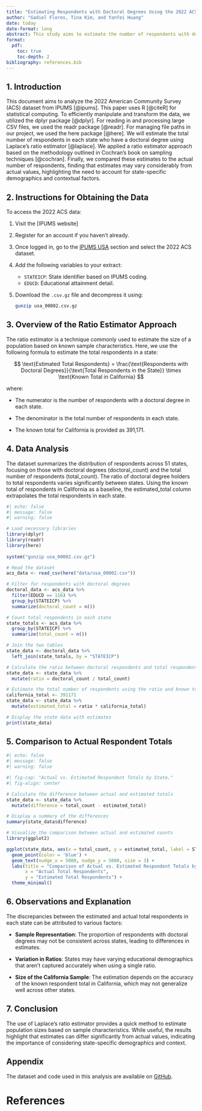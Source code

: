 ```yaml
---
title: "Estimating Respondents with Doctoral Degrees Using the 2022 ACS Data"
author: "Gadiel Flores, Tina Kim, and Yanfei Huang"
date: today
date-format: long
abstract: This study aims to estimate the number of respondents with doctoral degrees across different states using the 2022 American Community Survey (ACS) dataset from IPUMS. We employ the Laplace ratio estimator, a statistical method that uses the proportion of respondents with doctoral degrees in California to estimate similar totals for other states. The analysis involves calculating the ratio of doctoral degree holders to total respondents for each state and applying this ratio to estimate state-specific totals. These estimates are then compared with the actual reported numbers. The findings underscore the importance of considering state-specific demographics and educational patterns, as discrepancies between estimated and actual totals highlight potential limitations of generalized estimation techniques. This work contributes to the broader understanding of educational attainment across the U.S. and illustrates the challenges in applying ratio estimators to diverse populations.
format:
  pdf:
    toc: true
    toc-depth: 2
bibliography: references.bib
---
```


## **1. Introduction**

This document aims to analyze the 2022 American Community Survey (ACS) dataset from IPUMS [@ipums]. This paper uses R [@citeR] for statistical computing. To efficiently manipulate and transform the data, we utilized the dplyr package [@dplyr]. For reading in and processing large CSV files, we used the readr package [@readr]. For managing file paths in our project, we used the here package [@here]. We will estimate the total number of respondents in each state who have a doctoral degree using Laplace’s ratio estimator [@laplace]. We applied a ratio estimator approach based on the methodology outlined in Cochran's book on sampling techniques [@cochran]. Finally, we compared these estimates to the actual number of respondents, finding that estimates may vary considerably from actual values, highlighting the need to account for state-specific demographics and contextual factors.

## **2. Instructions for Obtaining the Data**

To access the 2022 ACS data:

1. Visit the [IPUMS website]
2. Register for an account if you haven't already.
3. Once logged in, go to the [IPUMS USA](https://usa.ipums.org/usa/) section and select the 2022 ACS dataset.
4. Add the following variables to your extract:
    - `STATEICP`: State identifier based on IPUMS coding.
    - `EDUCD`: Educational attainment detail.
5. Download the `.csv.gz` file and decompress it using:
   ```bash
   gunzip usa_00002.csv.gz
   ```

## **3. Overview of the Ratio Estimator Approach**

The ratio estimator is a technique commonly used to estimate the size of a population based on known sample characteristics. Here, we use the following formula to estimate the total respondents in a state:

$$
\text{Estimated Total Respondents} = \frac{\text{Respondents with Doctoral Degrees}}{\text{Total Respondents in the State}} \times \text{Known Total in California}
$$


where:

- The numerator is the number of respondents with a doctoral degree in each state.

- The denominator is the total number of respondents in each state.

- The known total for California is provided as 391,171.

## **4. Data Analysis**

The dataset summarizes the distribution of respondents across 51 states, focusing on those with doctoral degrees (doctoral_count) and the total number of respondents (total_count). The ratio of doctoral degree holders to total respondents varies significantly between states. Using the known total of respondents in California as a baseline, the estimated_total column extrapolates the total respondents in each state.

```r
#| echo: false
#| message: false
#| warning: false

# Load necessary libraries
library(dplyr)
library(readr)
library(here)
   
system("gunzip usa_00002.csv.gz")

# Read the dataset
acs_data <- read_csv(here("data/usa_00002.csv"))

# Filter for respondents with doctoral degrees
doctoral_data <- acs_data %>%
  filter(EDUCD == 116) %>%
  group_by(STATEICP) %>%
  summarize(doctoral_count = n())

# Count total respondents in each state
state_totals <- acs_data %>%
  group_by(STATEICP) %>%
  summarize(total_count = n())

# Join the two tables
state_data <- doctoral_data %>%
  left_join(state_totals, by = "STATEICP")

# Calculate the ratio between doctoral respondents and total respondents
state_data <- state_data %>%
  mutate(ratio = doctoral_count / total_count)

# Estimate the total number of respondents using the ratio and known total for California
california_total <- 391171
state_data <- state_data %>%
  mutate(estimated_total = ratio * california_total)

# Display the state data with estimates
print(state_data)
```

## **5. Comparison to Actual Respondent Totals**

```r
#| echo: false
#| message: false
#| warning: false

#| fig-cap: "Actual vs. Estimated Respondent Totals by State."
#| fig-align: center

# Calculate the difference between actual and estimated totals
state_data <- state_data %>%
  mutate(difference = total_count - estimated_total)

# Display a summary of the differences
summary(state_data$difference)

# Visualize the comparison between actual and estimated counts
library(ggplot2)

ggplot(state_data, aes(x = total_count, y = estimated_total, label = STATEICP)) +
  geom_point(color = 'blue') +
  geom_text(nudge_x = 5000, nudge_y = 5000, size = 3) +
  labs(title = "Comparison of Actual vs. Estimated Respondent Totals by State",
       x = "Actual Total Respondents",
       y = "Estimated Total Respondents") +
  theme_minimal()
```

## **6. Observations and Explanation**

The discrepancies between the estimated and actual total respondents in each state can be attributed to various factors:

- **Sample Representation**: The proportion of respondents with doctoral degrees may not be consistent across states, leading to differences in estimates.

- **Variation in Ratios**: States may have varying educational demographics that aren't captured accurately when using a single ratio.

- **Size of the California Sample**: The estimation depends on the accuracy of the known respondent total in California, which may not generalize well across other states.

## **7. Conclusion**

The use of Laplace's ratio estimator provides a quick method to estimate population sizes based on sample characteristics. While useful, the results highlight that estimates can differ significantly from actual values, indicating the importance of considering state-specific demographics and context.

## **Appendix**

The dataset and code used in this analysis are available on [GitHub](https://github.com/DavidFJ207/2022_ACS_Ratio.git).

# References

